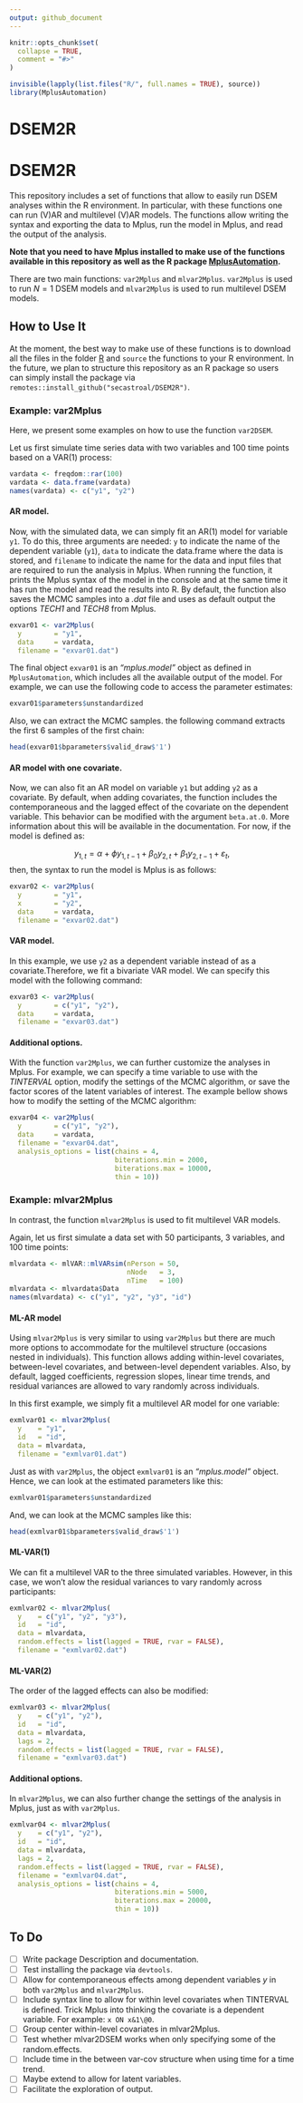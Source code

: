 ```yaml
---
output: github_document
---
```


<!-- README.md is generated from README.Rmd. Please edit that file -->

```r
knitr::opts_chunk$set(
  collapse = TRUE,
  comment = "#>"
)
```


```r
invisible(lapply(list.files("R/", full.names = TRUE), source))
library(MplusAutomation)
```

# DSEM2R

<!-- badges: start -->
<!-- badges: end -->

# DSEM2R

This repository includes a set of functions that allow to easily run DSEM analyses within the R environment. In particular, with these functions one can run (V)AR and multilevel (V)AR models. The functions allow writing the syntax and exporting the data to Mplus, run the model in Mplus, and read the output of the analysis.

**Note that you need to have Mplus installed to make use of the functions available in this repository as well as the R package [MplusAutomation](https://cran.r-project.org/web/packages/MplusAutomation/index.html).**

There are two main functions: `var2Mplus` and `mlvar2Mplus`. `var2Mplus` is used to run $N=1$ DSEM models and `mlvar2Mplus` is used to run multilevel DSEM models.

## How to Use It

At the moment, the best way to make use of these functions is to download all the files in the folder [R](R/) and `source` the functions to your R environment. In the future, we plan to structure this repository as an R package so users can simply install the package via `remotes::install_github("secastroal/DSEM2R")`.

### Example: var2Mplus

Here, we present some examples on how to use the function `var2DSEM`.

Let us first simulate time series data with two variables and 100 time points based on a VAR(1) process:

```r
vardata <- freqdom::rar(100)
vardata <- data.frame(vardata)
names(vardata) <- c("y1", "y2")
```

#### AR model.

Now, with the simulated data, we can simply fit an AR(1) model for variable `y1`. To do this, three arguments are needed: `y` to indicate the name of the dependent variable (`y1`), `data` to indicate the data.frame where the data is stored, and `filename` to indicate the name for the data and input files that are required to run the analysis in Mplus. When running the function, it prints the Mplus syntax of the model in the console and at the same time it has run the model and read the results into R. By default, the function also saves the MCMC samples into a *.dat* file and uses as default output the options *TECH1* and *TECH8* from Mplus.

```r
exvar01 <- var2Mplus(
  y        = "y1",
  data     = vardata,
  filename = "exvar01.dat")
```

 
The final object `exvar01` is an *"mplus.model"* object as defined in `MplusAutomation`, which includes all the available output of the model. For example, we can use the following code to access the parameter estimates:

```r
exvar01$parameters$unstandardized
```

Also, we can extract the MCMC samples. the following command extracts the first 6 samples of the first chain:

```r
head(exvar01$bparameters$valid_draw$'1')
```

#### AR model with one covariate.

Now, we can also fit an AR model on variable `y1` but adding `y2` as a covariate. By default, when adding covariates, the function includes the contemporaneous and the lagged effect of the covariate on the dependent variable. This behavior can be modified with the argument `beta.at.0`. More information about this will be available in the documentation. For now, if the model is defined as:

$$
y_{1,t} = \alpha + \phi{y_{1,t-1}} + \beta_{0}{y_{2,t}} + \beta_{1}{y_{2,t - 1}} + \varepsilon_{t},
$$
then, the syntax to run the model is Mplus is as follows:

```r
exvar02 <- var2Mplus(
  y        = "y1",
  x        = "y2",
  data     = vardata,
  filename = "exvar02.dat")
```

#### VAR model.

In this example, we use `y2` as a dependent variable instead of as a covariate.Therefore, we fit a bivariate VAR model. We can specify this model with the following command: 

```r
exvar03 <- var2Mplus(
  y        = c("y1", "y2"),
  data     = vardata,
  filename = "exvar03.dat")
```

#### Additional options.

With the function `var2Mplus`, we can further customize the analyses in Mplus. For example, we can specify a time variable to use with the *TINTERVAL* option, modify the settings of the MCMC algorithm, or save the factor scores of the latent variables of interest. The example bellow shows how to modify the setting of the MCMC algorithm:

```r
exvar04 <- var2Mplus(
  y        = c("y1", "y2"),
  data     = vardata,
  filename = "exvar04.dat",
  analysis_options = list(chains = 4,
                          biterations.min = 2000,
                          biterations.max = 10000,
                          thin = 10))

```

### Example: mlvar2Mplus

In contrast, the function `mlvar2Mplus` is used to fit multilevel VAR models. 

Again, let us first simulate a data set with 50 participants, 3 variables, and 100 time points:

```r
mlvardata <- mlVAR::mlVARsim(nPerson = 50, 
                             nNode   = 3, 
                             nTime   = 100)
mlvardata <- mlvardata$Data
names(mlvardata) <- c("y1", "y2", "y3", "id")
```

#### ML-AR model

Using `mlvar2Mplus` is very similar to using `var2Mplus` but there are much more options to accommodate for the multilevel structure (occasions nested in individuals). This function allows adding within-level covariates, between-level covariates, and between-level dependent variables. Also, by default, lagged coefficients, regression slopes, linear time trends, and residual variances are allowed to vary randomly across individuals.

In this first example, we simply fit a multilevel AR model for one variable:

```r
exmlvar01 <- mlvar2Mplus(
  y    = "y1",
  id   = "id",
  data = mlvardata,
  filename = "exmlvar01.dat")
```

Just as with `var2Mplus`, the object `exmlvar01` is an *"mplus.model"* object. Hence, we can look at the estimated parameters like this:

```r
exmlvar01$parameters$unstandardized
```

And, we can look at the MCMC samples like this:

```r
head(exmlvar01$bparameters$valid_draw$'1')
```

#### ML-VAR(1)

We can fit a multilevel VAR to the three simulated variables. However, in this case, we won't alow the residual variances to vary randomly across participants:

```r
exmlvar02 <- mlvar2Mplus(
  y    = c("y1", "y2", "y3"),
  id   = "id",
  data = mlvardata,
  random.effects = list(lagged = TRUE, rvar = FALSE),
  filename = "exmlvar02.dat")
```

#### ML-VAR(2)

The order of the lagged effects can also be modified:

```r
exmlvar03 <- mlvar2Mplus(
  y    = c("y1", "y2"),
  id   = "id",
  data = mlvardata,
  lags = 2,
  random.effects = list(lagged = TRUE, rvar = FALSE),
  filename = "exmlvar03.dat")
```

#### Additional options.

In `mlvar2Mplus`, we can also further change the settings of the analysis in Mplus, just as with `var2Mplus`.

```r
exmlvar04 <- mlvar2Mplus(
  y    = c("y1", "y2"),
  id   = "id",
  data = mlvardata,
  lags = 2,
  random.effects = list(lagged = TRUE, rvar = FALSE),
  filename = "exmlvar04.dat",
  analysis_options = list(chains = 4,
                          biterations.min = 5000,
                          biterations.max = 20000,
                          thin = 10))
```

## To Do
- [ ] Write package Description and documentation.
- [ ] Test installing the package via `devtools`.
- [ ] Allow for contemporaneous effects among dependent variables $y$ in both `var2Mplus` and `mlvar2Mplus`.
- [ ] Include syntax line to allow for within level covariates when TINTERVAL is defined. Trick Mplus into thinking the covariate is a dependent variable. For example: `x ON x&1\@0`.
- [ ] Group center within-level covariates in mlvar2Mplus.
- [ ] Test whether mlvar2DSEM works when only specifying some of the random.effects.
- [ ] Include time in the between var-cov structure when using time for a time trend.
- [ ] Maybe extend to allow for latent variables.
- [ ] Facilitate the exploration of output.

<!-- You'll still need to render `README.Rmd` regularly, to keep `README.md` up-to-date. `devtools::build_readme()` is handy for this. You could also use GitHub Actions to re-render `README.Rmd` every time you push. An example workflow can be found here: <https://github.com/r-lib/actions/tree/v1/examples>. -->

